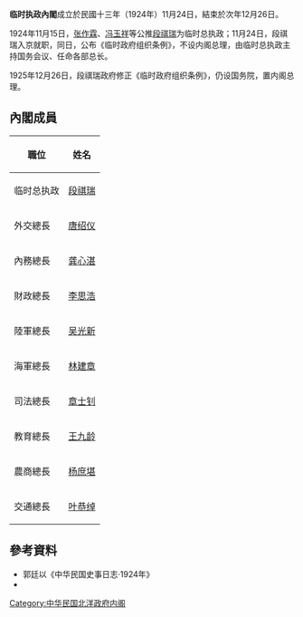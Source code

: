 '''临时执政內閣'''成立於民國十三年（1924年）11月24日，結束於次年12月26日。

1924年11月15日，[[张作霖|张作霖]]、[[冯玉祥|冯玉祥]]等公推[[段祺瑞|段祺瑞]]为临时总执政；11月24日，段祺瑞入京就职，同日，公布《临时政府组织条例》，不设内阁总理，由临时总执政主持国务会议、任命各部总长。

1925年12月26日，段祺瑞政府修正《临时政府组织条例》，仍设国务院，置内阁总理。

==內閣成員==
{| class="wikitable" border="1" cellspacing="0" cellpadding="1"
|-
! style="white-space:nowrap" |職位!!姓名
|-
!临时总执政
|[[段祺瑞|段祺瑞]]
|-
!外交總長
|[[唐绍仪|唐绍仪]]
|-
!內務總長
|[[龚心湛|龚心湛]]
|-
!財政總長
|[[李思浩|李思浩]]
|-
!陸軍總長
|[[吴光新|吴光新]]
|-
!海軍總長
|[[林建章|林建章]]
|-
!司法總長
|[[章士钊|章士钊]]
|-
!教育總長
|[[王九龄|王九龄]]
|-
!農商總長
|[[杨庶堪|杨庶堪]]
|-
!交通總長
|[[叶恭绰|叶恭绰]]
|}

==參考資料==
*郭廷以《中华民国史事日志·1924年》
*{{cite book |author=謝彬 |authorlink= |coauthors= |title=民國政黨史 |year=1924年 |publisher=上海學術研究會叢書部 |location= |isbn=978-7-101-05531-3 }}

{{北洋時期內閣|黄郛摄政内阁|临时执政内阁|1924年11月24日—1925年12月26日|许世英內閣}}

[[Category:中华民国北洋政府内阁|Category:中华民国北洋政府内阁]]
